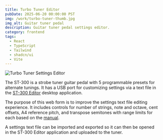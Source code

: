 ```yaml
---
title: Turbo Tuner Editor
pubDate: 2025-06-20 00:00:00 PST
img: /work/turbo-tuner-thumb.jpg
img_alt: Guitar tuner pedal
description: Guitar tuner pedal settings editor.
category: frontend
tags:
  - React
  - TypeScript
  - Tailwind
  - shadcn/ui
  - Vite
---
```


<ExternalLink href="https://davidlyons.dev/turbo-tuner" />

![Turbo Tuner Settings Editor](/work/turbo-tuner.webp)

The ST-300 is a strobe tuner guitar pedal with 5 programmable presets for alternate tunings. It has
a USB port for customizing settings via a text file in the
[ST-300 Editor](https://www.turbo-tuner.com/usb/) desktop application.

The purpose of this web form is to improve the settings text file editing experience. It includes
controls for number of strings, note and octave, cent offsets, A4 reference pitch, and transpose
semitones with range limits for each based on the
[manual](https://www.turbo-tuner.com/media/ST300mini_Manual.pdf).

A settings text file can be imported and exported so it can then be opened in the ST-300 Editor
application and uploaded to the tuner.
